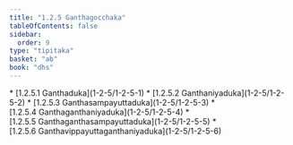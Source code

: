 ```yaml
---
title: "1.2.5 Ganthagocchaka"
tableOfContents: false
sidebar:
  order: 9
type: "tipitaka"
basket: "ab"
book: "dhs"
---
```



<DynamicBreadcrumb />



<TableOfContents book="dhs" section="1.2.5">
* [1.2.5.1 Ganthaduka](1-2-5/1-2-5-1)
* [1.2.5.2 Ganthaniyaduka](1-2-5/1-2-5-2)
* [1.2.5.3 Ganthasampayuttaduka](1-2-5/1-2-5-3)
* [1.2.5.4 Ganthaganthaniyaduka](1-2-5/1-2-5-4)
* [1.2.5.5 Ganthaganthasampayuttaduka](1-2-5/1-2-5-5)
* [1.2.5.6 Ganthavippayuttaganthaniyaduka](1-2-5/1-2-5-6)
</TableOfContents>